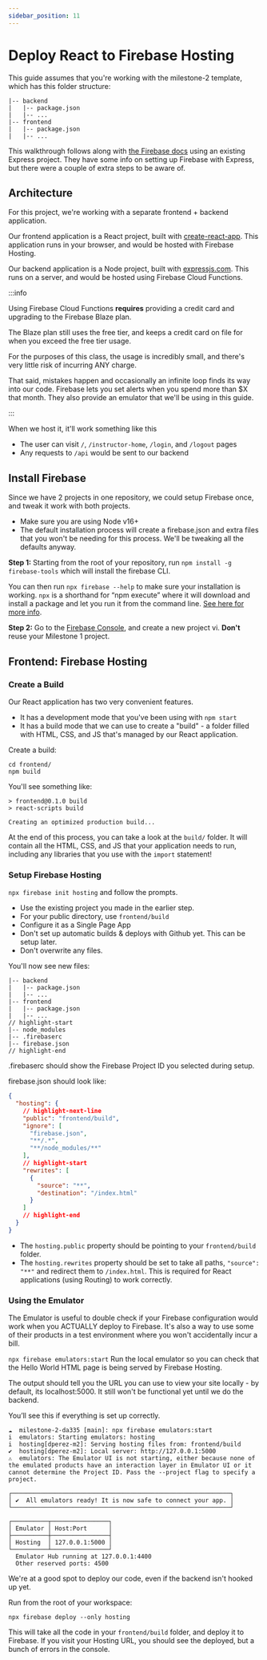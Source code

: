 ```yaml
---
sidebar_position: 11
---
```


# Deploy React to Firebase Hosting

This guide assumes that you're working with the milestone-2 template, which has this folder structure:

```
|-- backend
|   |-- package.json
|   |-- ...
|-- frontend
|   |-- package.json
|   |-- ...
```

This walkthrough follows along with [the Firebase docs](https://firebase.google.com/docs/hosting/functions) using an existing Express project. They have some info on setting up Firebase with Express, but there were a couple of extra steps to be aware of.

## Architecture

For this project, we're working with a separate frontend + backend application.

Our frontend application is a React project, built with [create-react-app](https://create-react-app.dev/). This application runs in your browser, and would be hosted with Firebase Hosting.

Our backend application is a Node project, built with [expressjs.com](https://expressjs.com/). This runs on a server, and would be hosted using Firebase Cloud Functions.

:::info

Using Firebase Cloud Functions __requires__ providing a credit card and upgrading to the Firebase Blaze plan.

The Blaze plan still uses the free tier, and keeps a credit card on file for when you exceed the free tier usage.

For the purposes of this class, the usage is incredibly small, and there's very little risk of incurring ANY charge.

That said, mistakes happen and occasionally an infinite loop finds its way into our code. Firebase lets you set alerts when you spend more than $X that month. They also provide an emulator that we'll be using in this guide.

:::

When we host it, it'll work something like this

<AppMermaid />

* The user can visit `/`, `/instructor-home`, `/login`, and `/logout` pages
* Any requests to `/api` would be sent to our backend


## Install Firebase

Since we have 2 projects in one repository, we could setup Firebase once, and tweak it work with both projects.

* Make sure you are using Node v16+
* The default installation process will create a firebase.json and extra files that you won't be needing for this process. We'll be tweaking all the defaults anyway.

__Step 1:__ Starting from the root of your repository, run `npm install -g firebase-tools` which will install the firebase CLI.

You can then run `npx firebase --help` to make sure your installation is working. `npx` is a shorthand for “npm execute” where it will download and install a package and let you run it from the command line. [See here for more info](https://www.freecodecamp.org/news/npm-vs-npx-whats-the-difference/).

__Step 2:__ Go to the [Firebase Console](https://console.firebase.google.com/u/0/), and create a new project vi. __Don't__ reuse your Milestone 1 project.


## Frontend: Firebase Hosting

### Create a Build

Our React application has two very convenient features.
* It has a development mode that you've been using with `npm start`
* It has a build mode that we can use to create a "build" - a folder filled with HTML, CSS, and JS that's managed by our React application.

Create a build:
```console
cd frontend/
npm build
```

You'll see something like:
```
> frontend@0.1.0 build
> react-scripts build

Creating an optimized production build...
```

At the end of this process, you can take a look at the `build/` folder. It will contain all the HTML, CSS, and JS that your application needs to run, including any libraries that you use with the `import` statement!

### Setup Firebase Hosting

`npx firebase init hosting` and follow the prompts.

* Use the existing project you made in the earlier step.
* For your public directory, use `frontend/build`
* Configure it as a Single Page App
* Don't set up automatic builds & deploys with Github yet. This can be setup later.
* Don't overwrite any files.

You'll now see new files:

```plain
|-- backend
|   |-- package.json
|   |-- ...
|-- frontend
|   |-- package.json
|   |-- ...
// highlight-start
|-- node_modules
|-- .firebaserc
|-- firebase.json
// highlight-end
```
.firebaserc should show the Firebase Project ID you selected during setup.

firebase.json should look like:
```json
{
  "hosting": {
    // highlight-next-line
    "public": "frontend/build",
    "ignore": [
      "firebase.json",
      "**/.*",
      "**/node_modules/**"
    ],
    // highlight-start
    "rewrites": [
      {
        "source": "**",
        "destination": "/index.html"
      }
    ]
    // highlight-end
  }
}
```

* The `hosting.public` property should be pointing to your `frontend/build` folder.
* The `hosting.rewrites` property should be set to take all paths, `"source": "**"` and redirect them to `/index.html`. This is required for React applications (using Routing) to work correctly.

### Using the Emulator

The Emulator is useful to double check if your Firebase configuration would work when you ACTUALLY deploy to Firebase. It's also a way to use some of their products in a test environment where you won't accidentally incur a bill.

`npx firebase emulators:start` Run the local emulator so you can check that the Hello World HTML page is being served by Firebase Hosting.

The output should tell you the URL you can use to view your site locally - by default, its localhost:5000. It still won't be functional yet until we do the backend.

You’ll see this if everything is set up correctly.

```console
☁  milestone-2-da335 [main]: npx firebase emulators:start
i  emulators: Starting emulators: hosting
i  hosting[dperez-m2]: Serving hosting files from: frontend/build
✔  hosting[dperez-m2]: Local server: http://127.0.0.1:5000
⚠  emulators: The Emulator UI is not starting, either because none of the emulated products have an interaction layer in Emulator UI or it cannot determine the Project ID. Pass the --project flag to specify a project.

┌─────────────────────────────────────────────────────────────┐
│ ✔  All emulators ready! It is now safe to connect your app. │
└─────────────────────────────────────────────────────────────┘

┌──────────┬────────────────┐
│ Emulator │ Host:Port      │
├──────────┼────────────────┤
│ Hosting  │ 127.0.0.1:5000 │
└──────────┴────────────────┘
  Emulator Hub running at 127.0.0.1:4400
  Other reserved ports: 4500
```

We're at a good spot to deploy our code, even if the backend isn't hooked up yet.

Run from the root of your workspace:
```
npx firebase deploy --only hosting
```
This will take all the code in your `frontend/build` folder, and deploy it to Firebase. If you visit your Hosting URL, you should see the deployed, but a bunch of errors in the console.
